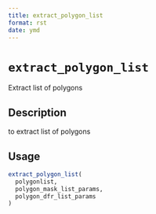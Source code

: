 ```yaml
--- 
title: extract_polygon_list 
format: rst 
date: ymd 
--- 
```

# `extract_polygon_list`

Extract list of polygons


## Description

to extract list of polygons


## Usage

```r
extract_polygon_list(
  polygonlist,
  polygon_mask_list_params,
  polygon_dfr_list_params
)
```


